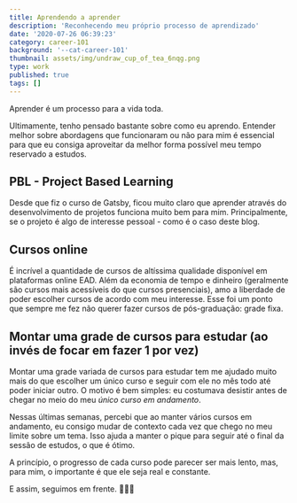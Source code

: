 ```yaml
---
title: Aprendendo a aprender
description: 'Reconhecendo meu próprio processo de aprendizado'
date: '2020-07-26 06:39:23'
category: career-101
background: '--cat-career-101'
thumbnail: assets/img/undraw_cup_of_tea_6nqg.png
type: work
published: true
tags: []
---
```


Aprender é um processo para a vida toda.

Ultimamente, tenho pensado bastante sobre como eu aprendo. Entender melhor sobre abordagens que funcionaram ou não para mim é essencial para que eu consiga aproveitar da melhor forma possível meu tempo reservado a estudos.

## PBL - Project Based Learning

Desde que fiz o curso de Gatsby, ficou muito claro que aprender através do desenvolvimento de projetos funciona muito bem para mim. Principalmente, se o projeto é algo de interesse pessoal - como é o caso deste blog.

## Cursos online

É incrível a quantidade de cursos de altíssima qualidade disponível em plataformas online EAD. Além da economia de tempo e dinheiro (geralmente são cursos mais acessíveis do que cursos presenciais), amo a liberdade de poder escolher cursos de acordo com meu interesse. Esse foi um ponto que sempre me fez não querer fazer cursos de pós-graduação: grade fixa.   

## Montar uma grade de cursos para estudar (ao invés de focar em fazer 1 por vez)

Montar uma grade variada de cursos para estudar tem me ajudado muito mais do que escolher um único curso e seguir com ele no mês todo até poder iniciar outro. O motivo é bem simples: eu costumava desistir antes de chegar no meio do meu *único curso em andamento*. 

Nessas últimas semanas, percebi que ao manter vários cursos em andamento, eu consigo mudar de contexto cada vez que chego no meu limite sobre um tema. Isso ajuda a manter o pique para seguir até o final da sessão de estudos, o que é ótimo. 

A princípio, o progresso de cada curso pode parecer ser mais lento, mas, para mim, o importante é que ele seja real e constante. 

E assim, seguimos em frente. 💪💪💪